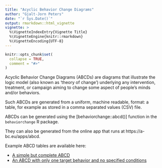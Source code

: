 ```yaml
---
title: "Acyclic Behavior Change Diagrams"
author: "Gjalt-Jorn Peters"
date: "`r Sys.Date()`"
output: rmarkdown::html_vignette
vignette: >
  %\VignetteIndexEntry{Vignette Title}
  %\VignetteEngine{knitr::rmarkdown}
  %\VignetteEncoding{UTF-8}
---
```


```r
knitr::opts_chunk$set(
  collapse = TRUE,
  comment = "#>"
)
```


Acyclic Behavior Change Diagrams (ABCDs) are diagrams that illustrate the logic model (also known as 'theory of change') underlying any intervention, treatment, or campaign aiming to change some aspect of people's minds and/or behaviors.

Such ABCDs are generated from a uniform, machine readable, format: a table, for example as stored in a comma separated values (CSV) file.

ABCDs can be generated using the [behaviorchange::abcd()] function in the `behaviorchange` R package.

They can also be generated from the online app that runs at https://a-bc.eu/apps/abcd.

Example ABCD tables are available here:

- [A simple but complete ABCD](https://docs.google.com/spreadsheets/d/1U1j-VoiK3WmfveJ7VpUMY_H9WNXDh85a8jKbM67AQSI/edit#gid=0)
- [An ABCD with only one target behavior and no specified conditions](https://docs.google.com/spreadsheets/d/1o2w6Yt0Wyy8xVGTvwb_NRcba4B79pbnlYG3wh-qNhek/edit#gid=0)

